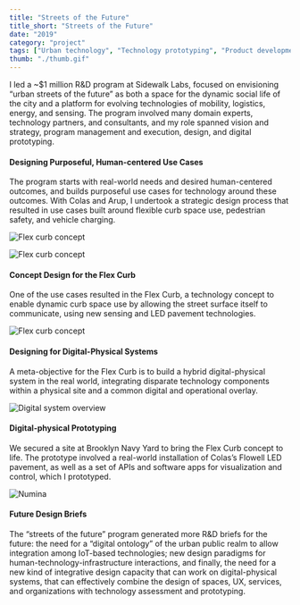 ```yaml
---
title: "Streets of the Future"
title_short: "Streets of the Future"
date: "2019"
category: "project"
tags: ["Urban technology", "Technology prototyping", "Product development", "Mobility", "Public realm"]
thumb: "./thumb.gif"
---
```

I led a ~$1 million R&D program at Sidewalk Labs, focused on envisioning “urban streets of the future” as both a space for the dynamic social life of the city and a platform for evolving technologies of mobility, logistics, energy, and sensing. The program involved many domain experts, technology partners, and consultants, and my role spanned vision and strategy, program management and execution, design, and digital prototyping.


<h4>Designing Purposeful, Human-centered Use Cases</h4>

The program starts with real-world needs and desired human-centered outcomes, and builds purposeful use cases for technology around these outcomes. With Colas and Arup, I undertook a strategic design process that resulted in use cases built around flexible curb space use, pedestrian safety, and vehicle charging.

![Flex curb concept](./skop-1.jpg "Street Kit of Parts: manual of technology concepts")

![Flex curb concept](./skop-2.jpg "User journey (left) and kit of parts breakdown")


<h4>Concept Design for the Flex Curb</h4>

One of the use cases resulted in the Flex Curb, a technology concept to enable dynamic curb space use by allowing the street surface itself to communicate, using new sensing and LED pavement technologies.

![Flex curb concept](./overview-03.jpg "The Flex Curb relies on LED pavement to communicate dynamic rules of the curb for a variety of use cases")

<h4>Designing for Digital-Physical Systems</h4>

A meta-objective for the Flex Curb is to build a hybrid digital-physical system in the real world, integrating disparate technology components within a physical site and a common digital and operational overlay. 

![Digital system overview](./di.jpg "I created digital integration drawings to show the holistic relationship between technologies, space, and people within a single system like the Flex Curb, and to allow disparate technology and urban design disciplines to work from a common basis-of-design")

<h4>Digital-physical Prototyping</h4>

We secured a site at Brooklyn Navy Yard to bring the Flex Curb concept to life. The prototype involved a real-world installation of Colas’s Flowell LED pavement, as well as a set of APIs and software apps for visualization and control, which I prototyped.

![Numina](./thumb.png "Using data feeds from a Numina sensor, I prototyped an app for Flex Curb operators to monitor dynamic patterns of pedestrian and vehicle movement")

<h4>Future Design Briefs</h4>

The “streets of the future” program generated more R&D briefs for the future: the need for a “digital ontology” of the urban public realm to allow integration among IoT-based technologies; new design paradigms for human-technology-infrastructure interactions, and finally, the need for a new kind of integrative design capacity that can work on digital-physical systems, that can effectively combine the design of spaces, UX, services, and organizations with technology assessment and prototyping.